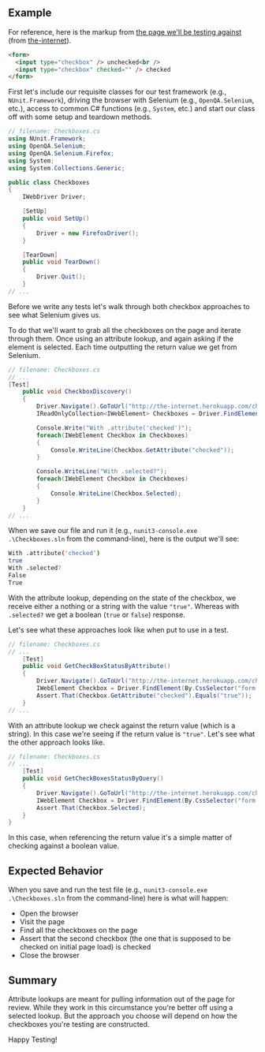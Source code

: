 ## Example

For reference, here is the markup from [the page we'll be testing against](http://the-internet.herokuapp.com/checkboxes) (from [the-internet](https://github.com/saucelabs/the-internet)).

```html
<form>
  <input type="checkbox" /> unchecked<br />
  <input type="checkbox" checked="" /> checked
</form>
```

First let's include our requisite classes for our test framework (e.g., `NUnit.Framework`), driving the browser with Selenium (e.g., `OpenQA.Selenium`, etc.), access to common C# functions (e.g., `System`, etc.) and start our class off with some setup and teardown methods.

```csharp
// filename: Checkboxes.cs
using NUnit.Framework;
using OpenQA.Selenium;
using OpenQA.Selenium.Firefox;
using System;
using System.Collections.Generic;

public class Checkboxes
{
    IWebDriver Driver;

    [SetUp]
    public void SetUp()
    {
        Driver = new FirefoxDriver();
    }

    [TearDown]
    public void TearDown()
    {
        Driver.Quit();
    }
// ...
```

Before we write any tests let's walk through both checkbox approaches to see what Selenium gives us.

To do that we'll want to grab all the checkboxes on the page and iterate through them. Once using an attribute lookup, and again asking if the element is selected. Each time outputting the return value we get from Selenium.

```csharp
// filename: Checkboxes.cs
// ...
[Test]
    public void CheckboxDiscovery()
    {
        Driver.Navigate().GoToUrl("http://the-internet.herokuapp.com/checkboxes");
        IReadOnlyCollection<IWebElement> Checkboxes = Driver.FindElements(By.CssSelector("input[type=\"checkbox\"]"));

        Console.Write("With .attribute('checked')");
        foreach(IWebElement Checkbox in Checkboxes)
        {
            Console.WriteLine(Checkbox.GetAttribute("checked"));
        }

        Console.WriteLine("With .selected?");
        foreach(IWebElement Checkbox in Checkboxes)
        {
            Console.WriteLine(Checkbox.Selected);
        }
    }
// ...
```

When we save our file and run it (e.g., `nunit3-console.exe .\Checkboxes.sln` from the command-line), here is the output we'll see:

```sh
With .attribute('checked')
true
With .selected?
False
True
```

With the attribute lookup, depending on the state of the checkbox, we receive either a nothing or a string with the value `"true"`. Whereas with `.selected?` we get a boolean (`true` or `false`) response.

Let's see what these approaches look like when put to use in a test.

```csharp
// filename: Checkboxes.cs
// ...
    [Test]
    public void GetCheckBoxStatusByAttribute()
    {
        Driver.Navigate().GoToUrl("http://the-internet.herokuapp.com/checkboxes");
        IWebElement Checkbox = Driver.FindElement(By.CssSelector("form input:nth-of-type(2)"));
        Assert.That(Checkbox.GetAttribute("checked").Equals("true"));
    }
// ...
```

With an attribute lookup we check against the return value (which is a string). In this case we're seeing if the return value is `"true"`. Let's see what the other approach looks like.

```csharp
// filename: Checkboxes.cs
// ...
    [Test]
    public void GetCheckBoxesStatusByQuery()
    {
        Driver.Navigate().GoToUrl("http://the-internet.herokuapp.com/checkboxes");
        IWebElement Checkbox = Driver.FindElement(By.CssSelector("form input:nth-of-type(2)"));
        Assert.That(Checkbox.Selected);
    }
}
```

In this case, when referencing the return value it's a simple matter of checking against a boolean value.

## Expected Behavior

When you save and run the test file (e.g., `nunit3-console.exe .\Checkboxes.sln` from the command-line) here is what will happen:

- Open the browser
- Visit the page
- Find all the checkboxes on the page
- Assert that the second checkbox (the one that is supposed to be checked on initial page load) is checked
- Close the browser

## Summary

Attribute lookups are meant for pulling information out of the page for review. While they work in this circumstance you're better off using a selected lookup. But the approach you choose will depend on how the checkboxes you're testing are constructed.

Happy Testing!